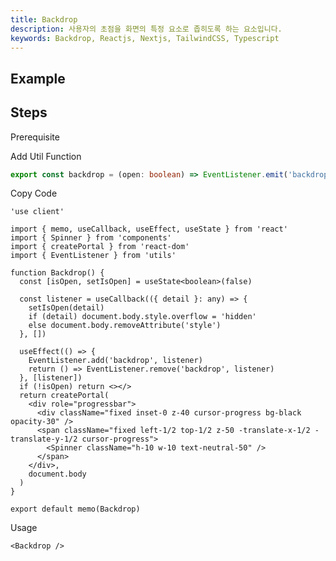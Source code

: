 ```yaml
---
title: Backdrop
description: 사용자의 초점을 화면의 특정 요소로 좁히도록 하는 요소입니다.
keywords: Backdrop, Reactjs, Nextjs, TailwindCSS, Typescript
---
```


## Example

<Storybook url="https://workshop.dongwook.kim/?path=/docs/components-backdrop-v1--docs" />

## Steps

<Steps>

<Step>Prerequisite</Step>

<Blocks>
  <LinkBlock icon="components" name="Spinner" slug="/components/spinner" />
  <LinkBlock icon="utils" name="EventListener" slug="/utils/event-listener" />
</Blocks>

<Step>Add Util Function</Step>

```ts title="utils/backdrop.ts"
export const backdrop = (open: boolean) => EventListener.emit('backdrop', open)
```

<Step>Copy Code</Step>

```tsx title="containers/Backdrop/index.tsx"
'use client'

import { memo, useCallback, useEffect, useState } from 'react'
import { Spinner } from 'components'
import { createPortal } from 'react-dom'
import { EventListener } from 'utils'

function Backdrop() {
  const [isOpen, setIsOpen] = useState<boolean>(false)

  const listener = useCallback(({ detail }: any) => {
    setIsOpen(detail)
    if (detail) document.body.style.overflow = 'hidden'
    else document.body.removeAttribute('style')
  }, [])

  useEffect(() => {
    EventListener.add('backdrop', listener)
    return () => EventListener.remove('backdrop', listener)
  }, [listener])
  if (!isOpen) return <></>
  return createPortal(
    <div role="progressbar">
      <div className="fixed inset-0 z-40 cursor-progress bg-black opacity-30" />
      <span className="fixed left-1/2 top-1/2 z-50 -translate-x-1/2 -translate-y-1/2 cursor-progress">
        <Spinner className="h-10 w-10 text-neutral-50" />
      </span>
    </div>,
    document.body
  )
}

export default memo(Backdrop)
```

<Step>Usage</Step>

```tsx
<Backdrop />
```

</Steps>

